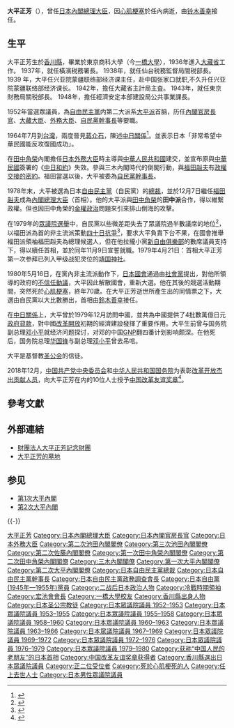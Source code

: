 {{Infobox President
|name = 大平 正芳
|image = Masayoshi Ohira 19781207.jpg
|imagesize = 200px
| office          = {{JPN}}第68、69任[[日本內閣總理大臣|內閣總理大臣]]
| term_start      = 1978年12月7日
| term_end        = {{box|1980年6月12日}}
| monarch         = [[昭和天皇|昭和天皇]]
|viceprimeminister = [[伊東正義|伊東正義]]
| predecessor     = [[福田赳夫|福田赳夫]]
| successor       = 伊東正義（代）<br>[[鈴木善幸|鈴木善幸]]
| office1         = {{JPN}}第79、80任[[大藏大臣|大藏大臣]]
| term_start1     = 1974年7月16日
| term_end1       = 1976年12月24日
| primeminister1  = [[田中角榮|田中角榮]]<br>[[三木武夫|三木武夫]]
| predecessor1    = [[福田赳夫|福田赳夫]]
| successor1      = {{link-ja|坊秀男|坊秀男}}
| office2         = {{JPN}}第92、93、100、101任[[外務大臣_(日本)|外務大臣]]
| term_start2     = 1972年7月7日
| term_end2      = 1974年7月16日
| primeminister2  = [[田中角榮|田中角榮]]
| predecessor2    = [[福田赳夫|福田赳夫]]
| successor2     = {{link-ja|木村俊夫|木村俊夫}}
| term_start3     = 1962年7月18日
| term_end3       = 1964年7月18日
| primeminister3  = [[池田勇人|池田勇人]]
| predecessor3    = [[小坂善太郎|小坂善太郎]]
| successor3      = [[椎名悦三郎|椎名悦三郎]]
| office4         = {{JPN}}第31任[[通商產業大臣|通商產業大臣]]
| term_start4     = 1968年11月30日
| term_end4       = 1970年1月14日
| primeminister4  = [[佐藤榮作|佐藤榮作]]
| predecessor4    = [[椎名悦三郎|椎名悦三郎]]
| successor4      = [[宮澤喜一|宮澤喜一]]
| office5        = {{JPN}}第21、22任[[内閣官房長官|内閣官房長官]]
| term_start5    = 1960年7月19日
| term_end5       = 1962年7月18日
| primeminister5  = [[池田勇人|池田勇人]]
| predecessor5   = [[椎名悦三郎|椎名悦三郎]]
| successor5      = {{link-ja|黑金泰美|黒金泰美}}
| office6        = {{JPN}}[[眾議院_(日本)|眾議院]]議員
| term_start6     = 1952年10月2日
| term_end6       = 1980年5月19日
|predecessor6     =
|successor6      =
|constituency6    = {{link-ja|香川縣第2區 (中選舉區)|香川県第2区 (中選挙区)|香川縣第2區}}
| birth_date      = {{birth date|1910|3|12}}
| birth_place     = {{EOJ}}[[香川縣|香川縣]][[三豐郡|三豐郡]]{{link-ja|和田村 (香川縣)|和田村 (香川県)|和田村}}（現[[觀音寺市|觀音寺市]]）
|death_date = {{death date and age|1980|6|12|1910|3|12}}
|death_place = {{JPN}}[[東京都|東京都]][[港區_(東京都)|港區]]
|resting_place = {{link-ja|多磨靈園|多磨霊園}}
| spouse          = {{link-ja|大平志下子|大平志げ子}}
| children        = 
| parents = 大平利吉（父）
| relatives    ={{link-ja|鈴木三樹之助|鈴木三樹之助}}（岳父）<br>大平数光（兄）<br>{{link-ja|森田一|森田一}}（女婿）<br>渡邊滿子（外孫女）<br>{{link-ja|渡邊弘|渡辺弘 (プロデューサー)}}（外孫女婿）
| party           = （[[自由党_(日本1950年)|自由党]]→）<br />[[自由民主党_(日本)|自由民主党]]
| alma_mater      = {{link-ja|東京商科大学|東京商科大学 (旧制)}}（現[[一橋大学|一橋大学]]）
|religion = [[基督教|基督教]][[圣公会|圣公会]]
|signature = OhiraM kao.png
}}
{{Japanese
|japanese = 大平 正芳
|kana = おおひら まさよし
|romaji = Ōhira Masayoshi
}}

'''大平正芳'''（{{jpn|j=大平 正芳|hg=おおひら まさよし|rm=Ōhira Masayoshi}}{{bd|1910年|3月12日|1980年|6月12日|catIdx=Oohira, Masayoshi}}），曾任[[日本內閣總理大臣|日本內閣總理大臣]]，因[[心肌梗塞|心肌梗塞]]於任內病逝，由[[铃木善幸|铃木善幸]]接任。

== 生平 ==
大平正芳生於[[香川縣|香川縣]]，畢業於東京商科大學（今[[一橋大學|一橋大學]]），1936年進入[[大藏省|大藏省]]工作。
1937年，就任橫濱税務署長。
1938年，就任仙台税務監督局間税部長。
1939 年，大平任兴亚院蒙疆联络部经济课主任，赴中国张家口就职,不久升任兴亚院蒙疆联络部经济课长。
1942年，擔任大藏省主計局主査。
1943年，就任東京財務局關税部長。
1948年，擔任經濟安定本部建設局公共事業課長。

1952年當選眾議員，為[[自由民主黨|自由民主黨]]内第二大派系[[大平派|大平派]]首脑，历任[[內閣官房長官|內閣官房長官]]、[[大藏大臣|大藏大臣]]、[[外務大臣|外務大臣]]、[[自由民主党_(日本)|自民黨]][[自由民主黨幹事長|幹事長]]等要職。

1964年7月到[[台灣|台灣]]，兩度晉見[[蔣介石|蔣介石]]，陳述[[中華民國與日本關係|中日關係]]<ref name=表>{{cite book |authors=[[陳布雷|陳布雷]]等編著 |title=《蔣介石先生年表》 |location=[[台北|台北]] |publisher=傳記文學出版社 |date=1978-06-01 }}</ref>{{rp|107}}。並表示日本「非常希望中華民國能反攻復國成功」。

在[[田中角榮|田中角榮]]內閣擔任[[日本外務大臣|日本外務大臣]]時主導與[[中華人民共和國|中華人民共和國]]建交，並宣布原與[[中華民國|中華民國]]簽署的《[[中日和約|中日和約]]》失效。參與三木內閣時代的倒閣行動，與[[福田赳夫|福田赳夫]]有[[大福密約|政權交接的密約]]。福田當選以後，大平被委為[[自民黨幹事長|自民黨幹事長]]。

1978年末，大平被選為日本[[自由民主黨_(日本)|自由民主黨]]（自民黨）的[[自由民主黨總裁|總裁]]，並於12月7日繼任[[福田赳夫|福田赳夫]]成為[[日本內閣總理大臣|內閣總理大臣]]（首相）。他的大平派與[[田中角榮|田中角榮]]的'''田中派'''合作，得以維繫政權。但也因田中角榮的[[金權政治|金權政治]]問題來引來排山倒海的攻擊。

在1979年的[[第35屆日本眾議院議員總選舉|眾議院選舉]]中，自民黨以些微差距失去了眾議院過半數議席的地位<ref>{{cite book |author=福永文夫 |title=大平正芳 |year=2001|publisher=中央公論新社 |pages=247-249}}</ref>，以福田派為首的非主流派策動[[四十日抗爭|四十日抗爭]]<ref>{{cite book |author=福永文夫|title=大平正芳|year=2001|publisher=中央公論新社|pages=251}}</ref>，要求大平負責下台不果，在國會推舉福田派領袖福田赳夫為總理候選人，但在他拉攏小黨[[新自由俱樂部|新自由俱樂部]]的數席議員支持下，得以續任首相，並於同年11月9日宣誓就職。1979年4月21日：首相大平正芳第一次参拜已列入甲级战犯灵位的[[靖国神社|靖国神社]]。

1980年5月16日，在黨內非主流派動作下，[[日本國會|日本國會]]通過由[[日本社會黨|社會黨]]提出，對他所領導的政府的[[不信任動議|不信任動議]]，大平因此解散國會，重新大選。他在其後的競選活動期間，突然死於[[心肌梗塞|心肌梗塞]]，終年70歲。在大平正芳逝世所產生出的同情票之下，大選由自民黨以大比數勝出，首相由[[鈴木善幸|鈴木善幸]]接任。

在[[中日關係|中日關係]]上，大平曾於1979年12月訪問中國，並共為中國提供了4批數萬億日元[[日本对华政府开发援助|政府貸款]]，對中國[[改革開放|改革開放]]初期的經濟建設發揮了重要作用。大平生前曾与国务院副总理[[邓小平|邓小平]]就经济问题探讨，对邓的中国[[GNP|GNP]]翻四番计划影响颇深。在他死后，国务院总理[[华国锋|华国锋]]与副总理[[邓小平|邓小平]]曾去吊唁。

大平是基督教[[圣公会|圣公会]]的信徒。

2018年12月，[[中国共产党中央委员会|中国共产党中央委员会]]和[[中华人民共和国国务院|中华人民共和国国务院]]为表彰[[改革开放杰出贡献人员|改革开放杰出贡献人员]]，向大平正芳在内的10位人士授予[[中华人民共和国勋章奖章纪念章列表|中国改革友谊奖章]]<ref>{{cite web|url=http://www.xinhuanet.com/politics/2018-12/18/c_1123868782.htm|title=中国改革友谊奖章获得者名单|author=|publisher=[[新华社|新华社]]|accessdate=2019年3月8日|date=2018-12-18|archive-date=2019-04-04|archive-url=https://web.archive.org/web/20190404015822/http://www.xinhuanet.com/politics/2018-12/18/c_1123868782.htm|dead-url=no}}</ref>。

== 參考文獻 ==
{{Reflist|2}}

== 外部連結 ==
* [http://www.ohira.org/ 財團法人大平正芳記念財團]{{Wayback|url=http://www.ohira.org/ |date=20121102070311 }}{{ja}}
* [http://www6.plala.or.jp/guti/cemetery/PERSON/A/oohira_m.html 大平正芳的墓地]{{Wayback|url=http://www6.plala.or.jp/guti/cemetery/PERSON/A/oohira_m.html |date=20121210020648 }}{{ja}}

== 参见 ==
* [[第1次大平內閣|第1次大平內閣]]
* [[第2次大平內閣|第2次大平內閣]]

{{-}}
{{start box}}
{{s-off}}
{{succession box|[[福田赳夫|福田赳夫]]|[[鈴木善幸|鈴木善幸]]|{{flagicon|JPN}} [[日本內閣總理大臣|日本內閣總理大臣]]|第68、69任：1978年－1980年}}
{{succession box|福田赳夫|[[坊秀男|坊秀男]]|{{flagicon|JPN}} [[財務大臣|日本大藏大臣]]|第79、80代：1974年－1976年}}
{{succession box|[[小坂善太郎|小坂善太郎]]<br />福田赳夫|[[椎名悅三郎|椎名悅三郎]]<br />[[木村俊夫|木村俊夫]]|{{flagicon|JPN}} [[外務大臣_(日本)|日本外務大臣]]|第92、93代：1962年－1964年<br />第100、101代：1972年－1974年}}
{{succession box|椎名悦三郎|[[宮澤喜一|宮澤喜一]]|{{flagicon|JPN}} [[通商產業大臣|日本通商產業大臣]]|第31代：1968年－1970年}}
{{succession box|椎名悦三郎|[[黑金泰美|黑金泰美]]|{{flagicon|JPN}} [[內閣官房長官|日本內閣官房長官]]|第36代：1960年－1962年}}
{{s-par}}
{{succession box|[[臼井莊一|臼井莊一]]|臼井莊一（代理）|{{flagicon|JPN}} [[眾議院_(日本)|日本眾議院文教委員長]]|1959年－1960年}}
{{s-ppo}}
{{succession box|福田赳夫|鈴木善幸|[[自由民主黨_(日本)|自由民主黨]][[自由民主黨總裁|總裁]]|第8代：1978年－1980年}}
{{succession box|[[內田常雄|內田常雄]]|[[齋藤邦吉|齋藤邦吉]]|[[自由民主黨_(日本)|自由民主黨]][[自由民主黨幹事長|幹事長]]|第17代：1976年－1978年}}
{{succession box|[[西村直己|西村直己]]|[[根本龍太郎|根本龍太郎]]|[[自由民主黨_(日本)|自由民主黨政務調查會長]]|第16代：1967年－1968年}}
{{succession box|[[前尾繁三郎|前尾繁三郎]]|鈴木善幸|[[宏池會|宏池會會長]]|第3代：1970年－1980年}}
{{s-dip}}
{{succession box|[[赫尔穆特·施密特|赫尔穆特·施密特]]<br />（德國）|[[弗朗切斯科·科西加|弗朗切斯科·科西加]]<br />（意大利）|[[七大工業國組織|七大工業國組織輪值主席]]|1979年}}
{{end box}}
{{Japanese prime ministers}}
{{財務大臣|大藏大臣}}
{{經濟產業大臣}}
{{外務大臣}}
{{內閣官房長官}}
{{第二次池田內閣}}
{{第三次池田內閣}}
{{第二次佐藤內閣}}
{{第一次田中角榮內閣}}
{{第二次田中角榮內閣}}
{{三木內閣}}
{{第一次大平內閣}}
{{第二次大平內閣}}
{{自由民主黨總裁}}
{{自民幹事長}}
{{自民政調會長}}
{{宏池會會長}}
{{中国改革友谊奖章获得者}}
{{Cold War figures}}

{{Authority control}}
{{DEFAULTSORT:Oohira, Masayoshi}}
[[Category:大平正芳|]]
[[Category:日本內閣總理大臣|Category:日本內閣總理大臣]]
[[Category:日本內閣官房長官|Category:日本內閣官房長官]]
[[Category:日本外務大臣|Category:日本外務大臣]]
[[Category:第二次池田內閣閣僚|Category:第二次池田內閣閣僚]]
[[Category:第三次池田內閣閣僚|Category:第三次池田內閣閣僚]]
[[Category:第二次佐藤內閣閣僚|Category:第二次佐藤內閣閣僚]]
[[Category:第一次田中角榮內閣閣僚|Category:第一次田中角榮內閣閣僚]]
[[Category:第二次田中角榮內閣閣僚|Category:第二次田中角榮內閣閣僚]]
[[Category:三木內閣閣僚|Category:三木內閣閣僚]]
[[Category:第一次大平內閣閣僚|Category:第一次大平內閣閣僚]]
[[Category:第二次大平內閣閣僚|Category:第二次大平內閣閣僚]]
[[Category:日本自由民主黨總裁|Category:日本自由民主黨總裁]]
[[Category:日本自由民主黨幹事長|Category:日本自由民主黨幹事長]]
[[Category:日本自由民主黨政務調查會長|Category:日本自由民主黨政務調查會長]]
[[Category:日本自由黨_(1945年—1955年)黨員|Category:日本自由黨 (1945年—1955年)黨員]]
[[Category:二战后日本政治人物|Category:二战后日本政治人物]]
[[Category:冷戰時期領袖|Category:冷戰時期領袖]]
[[Category:宏池會會長|Category:宏池會會長]]
[[Category:一橋大學校友|Category:一橋大學校友]]
[[Category:香川縣出身人物|Category:香川縣出身人物]]
[[Category:日本圣公宗教徒|Category:日本圣公宗教徒]]
[[Category:日本眾議院議員_1952–1953|Category:日本眾議院議員 1952–1953]]
[[Category:日本眾議院議員_1953–1955|Category:日本眾議院議員 1953–1955]]
[[Category:日本眾議院議員_1955–1958|Category:日本眾議院議員 1955–1958]]
[[Category:日本眾議院議員_1958–1960|Category:日本眾議院議員 1958–1960]]
[[Category:日本眾議院議員_1960–1963|Category:日本眾議院議員 1960–1963]]
[[Category:日本眾議院議員_1963–1966|Category:日本眾議院議員 1963–1966]]
[[Category:日本眾議院議員_1967–1969|Category:日本眾議院議員 1967–1969]]
[[Category:日本眾議院議員_1969–1972|Category:日本眾議院議員 1969–1972]]
[[Category:日本眾議院議員_1972–1976|Category:日本眾議院議員 1972–1976]]
[[Category:日本眾議院議員_1976–1979|Category:日本眾議院議員 1976–1979]]
[[Category:日本眾議院議員_1979–1980|Category:日本眾議院議員 1979–1980]]
[[Category:获称“中国人民的老朋友”的日本首相|Category:获称“中国人民的老朋友”的日本首相]]
[[Category:中国改革友谊奖章获得者|Category:中国改革友谊奖章获得者]]
[[Category:香川縣選出日本眾議院議員|Category:香川縣選出日本眾議院議員]]
[[Category:正二位受位者|Category:正二位受位者]]
[[Category:死於心肌梗死的人|Category:死於心肌梗死的人]]
[[Category:任上去世人士|Category:任上去世人士]]
[[Category:日本男性眾議院議員|Category:日本男性眾議院議員]]